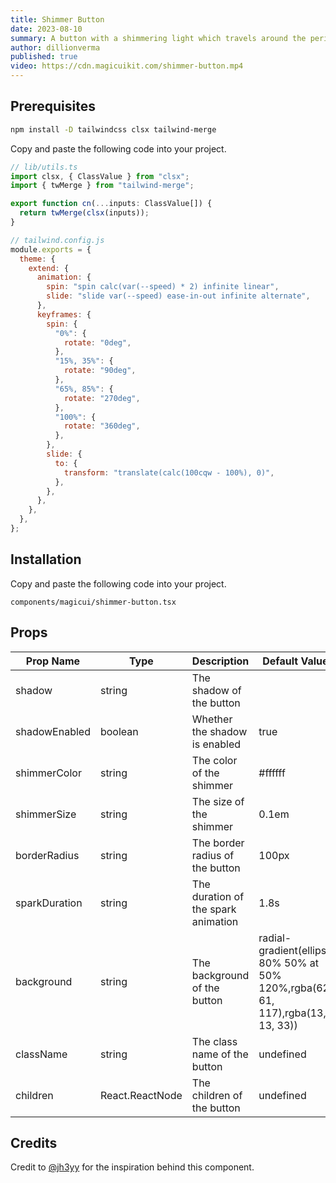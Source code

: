 ```yaml
---
title: Shimmer Button
date: 2023-08-10
summary: A button with a shimmering light which travels around the perimeter.
author: dillionverma
published: true
video: https://cdn.magicuikit.com/shimmer-button.mp4
---
```


<ComponentPreview name="shimmer-button-demo" />

<Steps>

<Step>

## Prerequisites

```bash
npm install -D tailwindcss clsx tailwind-merge
```

Copy and paste the following code into your project.

```typescript
// lib/utils.ts
import clsx, { ClassValue } from "clsx";
import { twMerge } from "tailwind-merge";

export function cn(...inputs: ClassValue[]) {
  return twMerge(clsx(inputs));
}
```

```js
// tailwind.config.js
module.exports = {
  theme: {
    extend: {
      animation: {
        spin: "spin calc(var(--speed) * 2) infinite linear",
        slide: "slide var(--speed) ease-in-out infinite alternate",
      },
      keyframes: {
        spin: {
          "0%": {
            rotate: "0deg",
          },
          "15%, 35%": {
            rotate: "90deg",
          },
          "65%, 85%": {
            rotate: "270deg",
          },
          "100%": {
            rotate: "360deg",
          },
        },
        slide: {
          to: {
            transform: "translate(calc(100cqw - 100%), 0)",
          },
        },
      },
    },
  },
};
```

</Step>

<Step>

## Installation

Copy and paste the following code into your project.

```text
components/magicui/shimmer-button.tsx
```

<ComponentSource name="shimmer-button" />

</Step>

</Steps>

## Props

| Prop Name     | Type            | Description                         | Default Value                                                                   |
| ------------- | --------------- | ----------------------------------- | ------------------------------------------------------------------------------- |
| shadow        | string          | The shadow of the button            |                                                                                 |
| shadowEnabled | boolean         | Whether the shadow is enabled       | true                                                                            |
| shimmerColor  | string          | The color of the shimmer            | #ffffff                                                                         |
| shimmerSize   | string          | The size of the shimmer             | 0.1em                                                                           |
| borderRadius  | string          | The border radius of the button     | 100px                                                                           |
| sparkDuration | string          | The duration of the spark animation | 1.8s                                                                            |
| background    | string          | The background of the button        | radial-gradient(ellipse 80% 50% at 50% 120%,rgba(62, 61, 117),rgba(13, 13, 33)) |
| className     | string          | The class name of the button        | undefined                                                                       |
| children      | React.ReactNode | The children of the button          | undefined                                                                       |

## Credits

Credit to [@jh3yy](https://twitter.com/jh3yy/status/1656423856276488192) for the inspiration behind this component.
